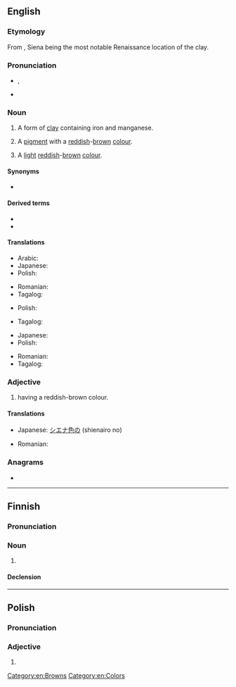{{also|Sienna|sienną}}
==English==

===Etymology===
From {{uder|en|it|terra di Siena||earth of [[Siena]]}}, Siena being the most notable Renaissance location of the clay.

===Pronunciation===
* {{enPR|sē-ĕnʹə}}, {{IPA|en|/siˈɛn.ə/}}
* {{homophone|en|Siena}}

===Noun===
{{wikipedia}}
{{en-noun|~}}

# {{lb|en|countable}} A form of [[clay]] containing iron and manganese.
# {{lb|en|countable|and|uncountable}} A [[pigment]] with a [[red]]dish-[[brown]] [[color|colour]].
# {{lb|en|countable|and|uncountable}} A [[light]] [[reddish]]-[[brown]] [[colour]].
#: {{color panel|A0522D}}

====Synonyms====
* {{sense|clay}} {{l|en|raw sienna}}

====Derived terms====
* {{l|en|burnt sienna}}
* {{l|en|raw sienna}}

====Translations====
{{trans-top|clay}}
* Arabic: {{t|ar|طين|m}}
* Japanese: {{t|ja|シエナ土|tr=shiena tsuchi}}
* Polish: {{t+|pl|sjena|f}}
{{trans-mid}}
* Romanian: {{t|ro|pământ de Siena|n}}
* Tagalog: {{t|tl|siyena}}
{{trans-bottom}}

{{trans-top|pigment}}
* Polish: {{t+|pl|sjena|f}}
{{trans-mid}}
* Tagalog: {{t|tl|siyena}}
{{trans-bottom}}

{{trans-top|colour}}
* Japanese: {{t|ja|シエナ色|tr=shiena shoku}}
* Polish: {{t+|pl|sjena|f}}
{{trans-mid}}
* Romanian: {{t|ro|siena|f}}
* Tagalog: {{t|tl|siyena}}
{{trans-bottom}}

===Adjective===
{{en-adj|-}}

# having a reddish-brown colour.

====Translations====
{{trans-top|colour}}
* Japanese: [[シエナ色]]の (shienairo no)
{{trans-mid}}
* Romanian: {{t|ro|siena}}
{{trans-bottom}}

===Anagrams===
* {{anagrams|en|a=aeinns|Annies|Sannie|inanes|insane|nenias|sannie}}

[[Category:en:Browns]]
[[Category:en:Colors]]

----

==Finnish==

===Pronunciation===
{{fi-p}}

===Noun===
{{fi-noun}}

# {{alternative form of|fi|sienna}}

====Declension====
{{fi-decl-kala|sienn|||a}}

----

==Polish==

===Pronunciation===
{{pl-p}}

===Adjective===
{{head|pl|adjective form}}

# {{inflection of|pl|sienny||f|nom//voc|s}}